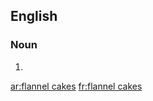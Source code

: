 ==English==

===Noun===
{{head|en|plural|head=[[flannel]] [[cake]]s}}

# {{plural of|flannel cake|lang=en|nocat=1}}

[[ar:flannel cakes]]
[[fr:flannel cakes]]